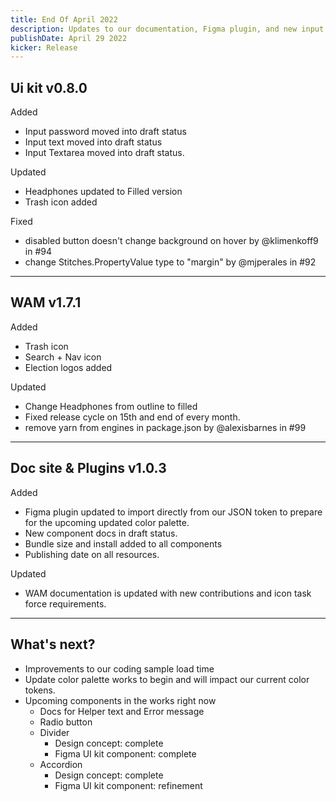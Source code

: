 ```yaml
---
title: End Of April 2022
description: Updates to our documentation, Figma plugin, and new input components are now in draft status. Soon to be released.
publishDate: April 29 2022
kicker: Release
---
```


## Ui kit v0.8.0

<Change type="New">Added</Change>

- Input password moved into draft status
- Input text moved into draft status
- Input Textarea moved into draft status.

<Change type="Updates">Updated</Change>

- Headphones updated to Filled version
- Trash icon added

<Change type="Fixes">Fixed</Change>

- disabled button doesn't change background on hover by @klimenkoff9 in #94
- change Stitches.PropertyValue type to "margin" by @mjperales in #92

---

## WAM v1.7.1

<Change type="New">Added</Change>

- Trash icon
- Search + Nav icon
- Election logos added

<Change type="Updates">Updated</Change>

- Change Headphones from outline to filled
- Fixed release cycle on 15th and end of every month.
- remove yarn from engines in package.json by @alexisbarnes in #99

---

## Doc site & Plugins v1.0.3

<Change type="New">Added</Change>

- Figma plugin updated to import directly from our JSON token to prepare for the upcoming updated color palette.
- New component docs in draft status.
- Bundle size and install added to all components
- Publishing date on all resources.

<Change type="Updates">Updated</Change>

- WAM documentation is updated with new contributions and icon task force requirements.

---

## What's next?

- Improvements to our coding sample load time
- Update color palette works to begin and will impact our current color tokens.
- Upcoming components in the works right now
  - Docs for Helper text and Error message
  - Radio button
  - Divider
    - Design concept: complete
    - Figma UI kit component: complete
  - Accordion
    - Design concept: complete
    - Figma UI kit component: refinement
